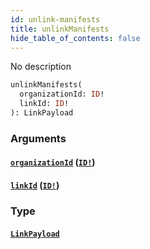 ```yaml
---
id: unlink-manifests
title: unlinkManifests
hide_table_of_contents: false
---
```



No description

```graphql
unlinkManifests(
  organizationId: ID!
  linkId: ID!
): LinkPayload
```


### Arguments

#### [`organizationId`](#) ([`ID!`](/swapi/scalars/id))




#### [`linkId`](#) ([`ID!`](/swapi/scalars/id))




### Type

#### [`LinkPayload`](/swapi/objects/link-payload)
